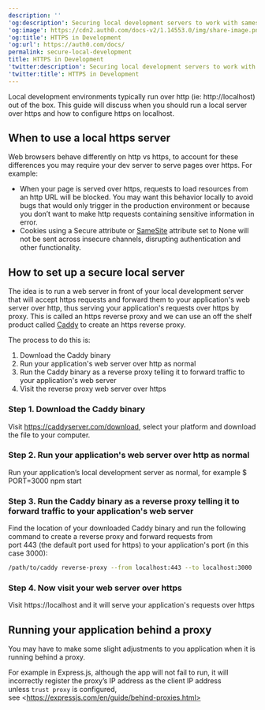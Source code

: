 ---
description: ''
'og:description': Securing local development servers to work with samesite cookies
'og:image': https://cdn2.auth0.com/docs-v2/1.14553.0/img/share-image.png
'og:title': HTTPS in Development
'og:url': https://auth0.com/docs/
permalink: secure-local-development
title: HTTPS in Development
'twitter:description': Securing local development servers to work with samesite cookies
'twitter:title': HTTPS in Development
---
Local development environments typically run over http (ie: http://localhost) out of the box. This guide will discuss when you should run a local server over https and how to configure https on localhost.

## When to use a local https server

Web browsers behave differently on http vs https, to account for these differences you may require your dev server to serve pages over https. For example:

* When your page is served over https, requests to load resources from an http URL will be blocked. You may want this behavior locally to avoid bugs that would only trigger in the production environment or because you don’t want to make http requests containing sensitive information in error.
* Cookies using a Secure attribute or [SameSite](https://auth0.com/blog/browser-behavior-changes-what-developers-need-to-know/) attribute set to None will not be sent across insecure channels, disrupting authentication and other functionality.

## How to set up a secure local server

The idea is to run a web server in front of your local development server that will accept https requests and forward them to your application's web server over http, thus serving your application's requests over https by proxy. This is called an https reverse proxy and we can use an off the shelf product called [Caddy](https://caddyserver.com/v2) to create an https reverse proxy.

The process to do this is:

1. Download the Caddy binary
2. Run your application's web server over http as normal
3. Run the Caddy binary as a reverse proxy telling it to forward traffic to your application's web server
4. Visit the reverse proxy web server over https

### Step 1. Download the Caddy binary

Visit https://caddyserver.com/download, select your platform and download the file to your computer.

### Step 2. Run your application's web server over http as normal

Run your application’s local development server as normal, for example $ PORT=3000 npm start

### Step 3. Run the Caddy binary as a reverse proxy telling it to forward traffic to your application's web server

Find the location of your downloaded Caddy binary and run the following command to create a reverse proxy and forward requests from port 443 (the default port used for https) to your application's port (in this case 3000):

```bash wrap lines
/path/to/caddy reverse-proxy --from localhost:443 --to localhost:3000
```

### Step 4. Now visit your web server over https

Visit https://localhost and it will serve your application's requests over https

## Running your application behind a proxy

You may have to make some slight adjustments to you application when it is running behind a proxy.

For example in Express.js, although the app will not fail to run, it will incorrectly register the proxy’s IP address as the client IP address unless `trust proxy` is configured, see \<https://expressjs.com/en/guide/behind-proxies.html>